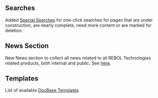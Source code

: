 == Searches ==

Added [[Special Searches]] for one-click searches for pages that are under construction, are nearly complete, need more content or are marked for deletion.

== News Section ==

New News section to collect all news related to all REBOL Technologies related products, both internal and public. See [[REBOL_3|here]].

== Templates ==

<span class="plainlinks">List of available [http://rebol.net/w/index.php?title=Special%3AAllpages&from=&namespace=10 DocBase Templates]</span>